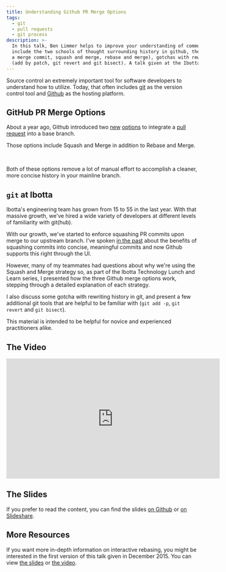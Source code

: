 ```yaml
---
title: Understanding Github PR Merge Options
tags:
  - git
  - pull requests
  - git process
description: >-
  In this talk, Ben Limmer helps to improve your understanding of common git and github concepts. Topics of discussion
  include the two schools of thought surrounding history in github, the three options for integrating GitHub PRs (create
  a merge commit, squash and merge, rebase and merge), gotchas with rewriting history in git, and helpful git commands
  (add by patch, git revert and git bisect). A talk given at the Ibotta Technology Lunch and Learn series.
---
```



Source control an extremely important tool for software developers to understand how to utilize. Today, that often
includes [git](https://git-scm.com/) as the version control tool and [Github](https://github.com) as the hosting
platform.

## GitHub PR Merge Options

About a year ago, Github introduced two [new](https://github.com/blog/2141-squash-your-commits)
[options](https://github.com/blog/2243-rebase-and-merge-pull-requests) to integrate a
[pull request](https://help.github.com/articles/about-pull-requests/) into a base branch.

Those options include Squash and Merge in addition to Rebase and Merge.

<MdxImage src={GithubMergeOptions} alt="" />

<br />

Both of these options remove a lot of manual effort to accomplish a cleaner, more concise history in your mainline
branch.

## `git` at Ibotta

Ibotta's engineering team has grown from 15 to 55 in the last year. With that massive growth, we've hired a wide variety
of developers at different levels of familiarity with git(hub).

With our growth, we've started to enforce squashing PR commits upon merge to our upstream branch. I've spoken
[in the past](/blog/2013/08/31/squash-your-commits) about the benefits of squashing commits into concise, meaningful
commits and now Github supports this right through the UI.

However, many of my teammates had questions about why we're using the Squash and Merge strategy so, as part of the
Ibotta Technology Lunch and Learn series, I presented how the three Github merge options work, stepping through a
detailed explanation of each strategy.

I also discuss some gotcha with rewriting history in git, and present a few additional git tools that are helpful to be
familiar with (`git add -p`, `git revert` and `git bisect`).

This material is intended to be helpful for novice and experienced practitioners alike.

## The Video

<div class="center">
  <iframe
    width="560"
    height="315"
    src="https://www.youtube.com/embed/yipRNHjNxT4?rel=0"
    frameborder="0"
    allowfullscreen
  ></iframe>
</div>

## The Slides

If you prefer to read the content, you can find the slides [on Github](https://blimmer.github.io/1up-git-skills-talk/#/)
or
[on Slideshare](https://www.slideshare.net/BenLimmer/understanding-github-pr-merge-options-1uping-your-git-skills-part-2).

## More Resources

If you want more in-depth information on interactive rebasing, you might be interested in the first version of this talk
given in December 2015. You can view [the slides](https://github.com/blimmer/1up-git-skills-talk/tree/v1) or
[the video](https://www.youtube.com/watch?v=0lEFyKTob2o).
